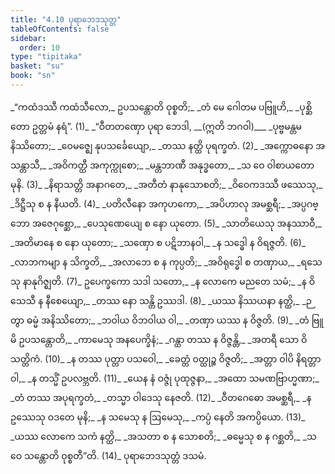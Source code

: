 ```yaml
---
title: "4.10 ပုရာဘေဒသုတ္တ"
tableOfContents: false
sidebar:
  order: 10
type: "tipitaka"
basket: "su"
book: "sn"
---
```



<DynamicBreadcrumb />

<Division number="855" book="sn" e="ch" v="18" p="411">

<Paragraph number="1025" type="verses" book="sn">
_“ကထံဒဿီ ကထံသီလော,_  
ဥပသန္တောတိ ဝုစ္စတိ;_  
_တံ မေ ဂေါတမ ပဗြူဟိ,_  
_ပုစ္ဆိတော ဥတ္တမံ နရံ”. (1)_  

</Paragraph>

</Division>
<Division number="856" book="sn" e="ch" v="18" p="411">

<Paragraph number="1026" type="verses" book="sn">
_“ဝီတတဏှော ပုရာ ဘေဒါ, __(ဣတိ ဘဂဝါ)___  
_ပုဗ္ဗမန္တမနိဿိတော;_  
_ဝေမဇ္ဈေ နုပသင်္ခေယျော,_  
_တဿ နတ္ထိ ပုရက္ခတံ. (2)_  

</Paragraph>

</Division>
<Division number="857" book="sn" e="ch" v="18" p="412">

<Paragraph number="1027" type="verses" book="sn">
_အက္ကောဓနော အသန္တာသီ,_  
_အဝိကတ္ထီ အကုက္ကုစော;_  
_မန္တဘာဏီ အနုဒ္ဓတော,_  
_သ ဝေ ဝါစာယတော မုနိ. (3)_  

</Paragraph>

</Division>
<Division number="858" book="sn" e="ch" v="18" p="412">

<Paragraph number="1028" type="verses" book="sn">
_နိရာသတ္တိ အနာဂတေ,_  
_အတီတံ နာနုသောစတိ;_  
_ဝိဝေကဒဿီ ဖဿေသု,_  
_ဒိဋ္ဌီသု စ န နီယတိ. (4)_  

</Paragraph>

</Division>
<Division number="859" book="sn" e="ch" v="18" p="412">

<Paragraph number="1029" type="verses" book="sn">
_ပတိလီနော အကုဟကော,_  
_အပိဟာလု အမစ္ဆရီ;_  
_အပ္ပဂဗ္ဘော အဇေဂုစ္ဆော,_  
_ပေသုဏေယျေ စ နော ယုတော. (5)_  

</Paragraph>

</Division>
<Division number="860" book="sn" e="ch" v="18" p="412">

<Paragraph number="1030" type="verses" book="sn">
_သာတိယေသု အနဿာဝီ,_  
_အတိမာနေ စ နော ယုတော;_  
_သဏှော စ ပဋိဘာနဝါ,_  
_န သဒ္ဓေါ န ဝိရဇ္ဇတိ. (6)_  

</Paragraph>

</Division>
<Division number="861" book="sn" e="ch" v="18" p="412">

<Paragraph number="1031" type="verses" book="sn">
_လာဘကမျာ န သိက္ခတိ,_  
_အလာဘေ စ န ကုပ္ပတိ;_  
_အဝိရုဒ္ဓေါ စ တဏှာယ,_  
_ရသေသု နာနုဂိဇ္ဈတိ. (7)_  

</Paragraph>

</Division>
<Division number="862" book="sn" e="ch" v="18" p="412">

<Paragraph number="1032" type="verses" book="sn">
ဥပေက္ခကော သဒါ သတော,_  
_န လောကေ မညတေ သမံ;_  
_န ဝိသေသီ န နီစေယျော,_  
_တဿ နော သန္တိ ဥဿဒါ. (8)_  

</Paragraph>

</Division>
<Division number="863" book="sn" e="ch" v="18" p="412">

<Paragraph number="1033" type="verses" book="sn">
_ယဿ နိဿယနာ နတ္ထိ,_  
_ဉတွာ ဓမ္မံ အနိဿိတော;_  
_ဘဝါယ ဝိဘဝါယ ဝါ,_  
_တဏှာ ယဿ န ဝိဇ္ဇတိ. (9)_  

</Paragraph>

</Division>
<Division number="864" book="sn" e="ch" v="18" p="412">

<Paragraph number="1034" type="verses" book="sn">
_တံ ဗြူမိ ဥပသန္တောတိ,_  
_ကာမေသု အနပေက္ခိနံ;_  
_ဂန္ထာ တဿ န ဝိဇ္ဇန္တိ,_  
_အတရီ သော ဝိသတ္တိကံ. (10)_  

</Paragraph>

</Division>
<Division number="865" book="sn" e="ch" v="18" p="412">

<Paragraph number="1035" type="verses" book="sn">
_န တဿ ပုတ္တာ ပသဝေါ,_  
_ခေတ္တံ ဝတ္ထုဉ္စ ဝိဇ္ဇတိ;_  
_အတ္တာ ဝါပိ နိရတ္တာ ဝါ,_  
_န တသ္မိံ ဥပလဗ္ဘတိ. (11)_  

</Paragraph>

</Division>
<Division number="866" book="sn" e="ch" v="18" p="412">

<Paragraph number="1036" type="verses" book="sn">
_ယေန နံ ဝဇ္ဇုံ ပုထုဇ္ဇနာ,_  
_အထော သမဏဗြာဟ္မဏာ;_  
_တံ တဿ အပုရက္ခတံ,_  
_တသ္မာ ဝါဒေသု နေဇတိ. (12)_  

</Paragraph>

</Division>
<Division number="867" book="sn" e="ch" v="18" p="412">

<Paragraph number="1037" type="verses" book="sn">
_ဝီတဂေဓော အမစ္ဆရီ,_  
_န ဥဿေသု ဝဒတေ မုနိ;_  
_န သမေသု န ဩမေသု,_  
_ကပ္ပံ နေတိ အကပ္ပိယော. (13)_  

</Paragraph>

</Division>
<Division number="868" book="sn" e="ch" v="18" p="412">

<Paragraph number="1038" type="verses" book="sn">
_ယဿ လောကေ သကံ နတ္ထိ,_  
_အသတာ စ န သောစတိ;_  
_ဓမ္မေသု စ န ဂစ္ဆတိ,_  
_သ ဝေ သန္တောတိ ဝုစ္စတီ”တိ. (14)_  


</Paragraph>
</Division>

<Paragraph number="1039" type="center" book="sn">
ပုရာဘေဒသုတ္တံ ဒသမံ.
</Paragraph>